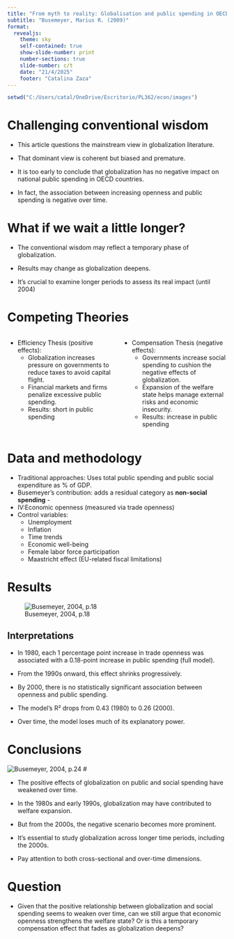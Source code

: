 ```yaml
---
title: "From myth to reality: Globalisation and public spending in OECD countries revisited" 
subtitle: "Busemeyer, Marius R. (2009)"
format:
  revealjs:
    theme: sky
    self-contained: true
    show-slide-number: print
    number-sections: true
    slide-number: c/t
    date: "21/4/2025"
    footer: "Catalina Zaza"
---
```


```r
setwd("C:/Users/catal/OneDrive/Escritorio/PL362/econ/images")
```


# Challenging conventional wisdom {.smaller}

-   This article questions the mainstream view in globalization literature.

-   That dominant view is coherent but biased and premature.

-   It is too early to conclude that globalization has no negative impact on national public spending in OECD countries.

-   In fact, the association between increasing openness and public spending is negative over time.

# What if we wait a little longer? {.smaller}

-   The conventional wisdom may reflect a temporary phase of globalization.

-   Results may change as globalization deepens.

-   It's crucial to examine longer periods to assess its real impact (until 2004)

#  Competing Theories {.smaller}

::: columns
::: {.column width="50%"}

* Efficiency Thesis (positive effects):
  + Globalization increases pressure on governments to reduce taxes to avoid capital flight.
  + Financial markets and firms penalize excessive public spending.
  + Results: short in public spending

:::

:::{.column width="50%"}
* Compensation Thesis (negative effects):
  + Governments increase social spending to cushion the negative effects of globalization.
  + Expansion of the welfare state helps manage external risks and economic insecurity.
  + Results: increase in public spending
  
:::
::::

# Data and methodology {.smaller} 

-    Traditional approaches: Uses total public spending and public social expenditure as % of GDP.
-    Busemeyer's contribution: adds a residual category as **non-social spending** -
-    IV:Economic openness (measured via trade openness)
* Control variables:
   + Unemployment
   + Inflation
   + Time trends
   + Economic well-being
   + Female labor force participation
   + Maastricht effect (EU-related fiscal limitations)

# Results {.smaller}

![Busemeyer, 2004, p.18](C:/Users/catal/OneDrive/Escritorio/PL362/econ/images/table2.jpg){}

##  Interpretations {.smaller}

-   In 1980, each 1 percentage point increase in trade openness was associated with a 0.18-point increase in public spending (full model).

-   From the 1990s onward, this effect shrinks progressively.

-   By 2000, there is no statistically significant association between openness and public spending.

-   The model's R² drops from 0.43 (1980) to 0.26 (2000).

-   Over time, the model loses much of its explanatory power.

# Conclusions {.smaller}

![Busemeyer, 2004, p.24](C:/Users/catal/OneDrive/Escritorio/PL362/econ/images/figure1.jpg){}
#

-   The positive effects of globalization on public and social spending have weakened over time.

-   In the 1980s and early 1990s, globalization may have contributed to welfare expansion.

-   But from the 2000s, the negative scenario becomes more prominent.

-   It's essential to study globalization across longer time periods, including the 2000s.

-   Pay attention to both cross-sectional and over-time dimensions.

# Question

-   Given that the positive relationship between globalization and social spending seems to weaken over time, can we still argue that economic openness strengthens the welfare state? Or is this a temporary compensation effect that fades as globalization deepens?




   

    